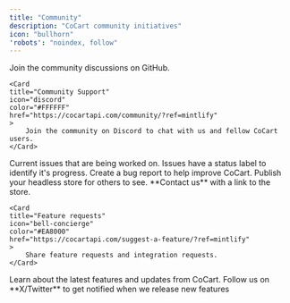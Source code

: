 ```yaml
---
title: "Community"
description: "CoCart community initiatives"
icon: "bullhorn"
'robots': "noindex, follow"
---
```


<CardGroup cols={2}>
    <Card
    title="Ask a question"
    icon="users"
    color="#12BC00"
    href="https://github.com/co-cart/co-cart/discussions"
    >
        Join the community discussions on GitHub.
    </Card>

    <Card
    title="Community Support"
    icon="discord"
    color="#FFFFFF"
    href="https://cocartapi.com/community/?ref=mintlify"
    >
        Join the community on Discord to chat with us and fellow CoCart users.
    </Card>
</CardGroup>

<CardGroup cols={2}>
    <Card
    title="View current issues"
    icon="scroll"
    color="#DF0000"
    href="https://github.com/co-cart/co-cart/issues"
    >
        Current issues that are being worked on. Issues have a status label to identify it's progress.
    </Card>
    <Card
    title="Open new issue"
    icon="bug"
    href="https://github.com/co-cart/co-cart/issues/new?template=bug_report.md"
    >
        Create a bug report to help improve CoCart.
    </Card>
</CardGroup>

<CardGroup cols={2}>
    <Card
    title="Launched"
    icon="rocket"
    color="#f91880"
    href="https://cocartapi.com/showcase/"
    >
        Publish your headless store for others to see. **Contact us** with a link to the store.
    </Card>

    <Card
    title="Feature requests"
    icon="bell-concierge"
    color="#EA8000"
    href="https://cocartapi.com/suggest-a-feature/?ref=mintlify"
    >
        Share feature requests and integration requests.
    </Card>
</CardGroup>

<CardGroup cols={2}>
    <Card
    title="Read our blog"
    icon="newspaper"
    color="#F8CA14"
    href="https://cocart.dev/news/"
    >
        Learn about the latest features and updates from CoCart.
    </Card>
    <Card
    title="Follow us on X/Twitter"
    icon="twitter"
    color="#1d9bf0"
    href="https://x.com/cocartapi"
    >
        Follow us on **X/Twitter** to get notified when we release new features
    </Card>
</CardGroup>
